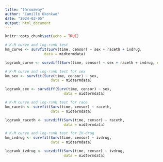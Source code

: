 ```yaml
---
title: "throwaway"
author: "Camille Okonkwo"
date: "2024-03-05"
output: html_document
---
```


```r
knitr::opts_chunk$set(echo = TRUE)
```

```r
# K-M curve and log-rank test
km_curve <- survfit(Surv(time, censor) ~ sex + raceth + ivdrug, 
                  data = midtermdata)

logrank_curve <- survdiff(Surv(time, censor) ~ sex + raceth + ivdrug, data = midtermdata)

# K-M curve and log-rank test for sex
km_sex <- survfit(Surv(time, censor) ~ sex,
                     data = midtermdata)

logrank_sex <- survdiff(Surv(time, censor) ~ sex,
                           data = midtermdata)

# K-M curve and log-rank test for race
km_raceth <- survfit(Surv(time, censor) ~ raceth,
                     data = midtermdata)

logrank_raceth <- survdiff(Surv(time, censor) ~ raceth,
                           data = midtermdata)

# K-M curve and log-rank test for IV-drug
km_ivdrug <- survfit(Surv(time, censor) ~ ivdrug,
                     data = midtermdata)

logrank_ivdrug <- survdiff(Surv(time, censor) ~ ivdrug,
                           data = midtermdata)
```

